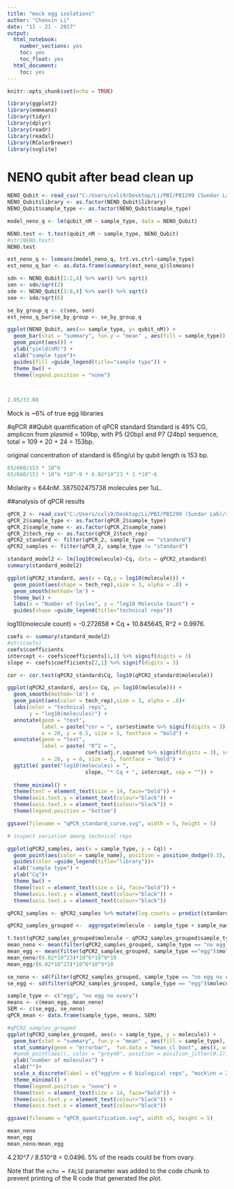 ---
title: "mock egg isolations"
author: "Chenxin Li"
date: "11 - 21 - 2017"
output:
  html_notebook:
    number_sections: yes
    toc: yes
    toc_float: yes
  html_document:
    toc: yes
---

```{r setup, include=FALSE}
knitr::opts_chunk$set(echo = TRUE)
```

```{r}
library(ggplot2)
library(emmeans)
library(tidyr)
library(dplyr)
library(readr)
library(readxl)
library(RColorBrewer)
library(svglite)
```

# NENO qubit after bead clean up
```{r}
NENO_Qubit <- read_csv("C:/Users/cxli9/Desktop/Li/PBI/PBI299 (Sundar Lab)/smRNA project/CLVS_NENO/NENO_Qubit.csv")
NENO_Qubit$library <- as.factor(NENO_Qubit$library)
NENO_Qubit$sample_type <- as.factor(NENO_Qubit$sample_type)
```
```{r}
model_neno_q <- lm(qubit_nM ~ sample_type, data = NENO_Qubit)

NENO.test <- t.test(qubit_nM ~ sample_type, NENO_Qubit)
#str(NENO.test)
NENO.test

est_neno_q <- lsmeans(model_neno_q, trt.vs.ctrl~sample_type)
est_neno_q_bar <- as.data.frame(summary(est_neno_q)$lsmeans)

sdn <- NENO_Qubit[1:2,4] %>% var() %>% sqrt()
sen <- sdn/sqrt(2)
sde <- NENO_Qubit[3:8,4] %>% var() %>% sqrt()
see <- sde/sqrt(6)

se_by_group_q <- c(see, sen)
est_neno_q_bar$se_by_group <- se_by_group_q
```

```{r}
ggplot(NENO_Qubit, aes(x= sample_type, y= qubit_nM)) +
  geom_bar(stat = "summary", fun.y = "mean" , aes(fill = sample_type)) +
  geom_point(aes()) +
  ylab("yield(nM)") +
  xlab("sample type")+
  guides(fill =guide_legend(title="sample type")) +
  theme_bw() +
  theme(legend.position = "none") 

 
```

```{r}
2.05/33.08
```
Mock is ~6% of true egg libraries


#qPCR
##Qubit quantification of qPCR standard
Standard is 49% CG, amplicon from plasmid = 109bp, with P5 (20bp) and P7 (24bp) sequence, total = 109 + 20 + 24 = 153bp.  

original concentration of standard is 65ng/ul by qubit
length is 153 bp. 
```{r}
65/660/153 * 10^6
65/660/153 * 10^6 *10^-9 * 6.02*10^23 * 1 *10^-6
```
Molarity = 644nM. 
387502475738 molecules per 1uL. 

##analysis of qPCR results  
```{r}
qPCR_2 <- read_csv("C:/Users/cxli9/Desktop/Li/PBI/PBI299 (Sundar Lab)/smRNA project/CLVS_NENO/Li_2017_12_05_qPCR/qPCR_2.csv")
qPCR_2$sample_type <- as.factor(qPCR_2$sample_type)
qPCR_2$sample_name <- as.factor(qPCR_2$sample_name)
qPCR_2$tech_rep <- as.factor(qPCR_2$tech_rep)
qPCR2_standard <- filter(qPCR_2, sample_type == "standard")
qPCR2_samples <- filter(qPCR_2, sample_type != "standard")

```


```{r}
standard_model2 <- lm(log10(molecule)~Cq, data = qPCR2_standard)
summary(standard_model2)

ggplot(qPCR2_standard, aes(x = Cq,y = log10(molecule))) +
  geom_point(aes(shape = tech_rep),size = 3, alpha = .8) +
  geom_smooth(method='lm') +
  theme_bw() +
  labs(x = "Number of Cycles", y = "log10 Molecule Count") +
  guides(shape =guide_legend(title="technical reps"))
```
log10(molecule count) = -0.272658 * Cq + 10.845645, R^2 = 0.9976.
```{r}
coefs <- summary(standard_model2)
#str(coefs)
coefs$coefficients
intercept <- coefs$coefficients[1,1] %>% signif(digits = 3)
slope <- coefs$coefficients[2,1] %>% signif(digits = 3)
```

```{r}
cor <- cor.test(qPCR2_standard$Cq, log10(qPCR2_standard$molecule))

ggplot(qPCR2_standard, aes(x= Cq, y= log10(molecule))) +
  geom_smooth(method='lm') +
  geom_point(aes(color = tech_rep),size = 3, alpha = .8)+
  labs(color = "technical reps",
       y = "log10(molecules)") +
  annotate(geom = "text", 
           label = paste("cor = ", cor$estimate %>% signif(digits = 3), sep = ""), 
           x = 20, y = 8.5, size = 5, fontface = "bold") +
  annotate(geom = "text", 
           label = paste( "R^2 = ", 
                         coefs$adj.r.squared %>% signif(digits = 3), sep = ""), 
           x = 20, y = 8, size = 5, fontface = "bold") +
  ggtitle( paste("log10(molecules) = ", 
                         slope, "* Cq + ", intercept, sep = "")) +
  
  theme_minimal() +
  theme(text = element_text(size = 14, face="bold")) +
  theme(axis.text.y = element_text(colour="black")) +
  theme(axis.text.x = element_text(colour="black")) +
  theme(legend.position = "bottom")

ggsave(filename = "qPCR_standard_curve.svg", width = 5, height = 5)
```


```{r}
# inspect variation among technical reps

ggplot(qPCR2_samples, aes(x = sample_type, y = Cq)) + 
  geom_point(aes(color = sample_name), position = position_dodge(0.3), alpha = 0.8, size = 2)+
  guides(color =guide_legend(title="library"))+
  xlab("sample type") +
  ylab("Cq")+
  theme_bw() +
  theme(text = element_text(size = 14, face="bold")) +
  theme(axis.text.y = element_text(colour="black")) +
  theme(axis.text.x = element_text(colour="black")) 
```

```{r}
qPCR2_samples <- qPCR2_samples %>% mutate(log.counts = predict(standard_model2, newdata= qPCR2_samples)) %>% mutate(molecule = 10^log.counts)

qPCR2_samples_grouped <-  aggregate(molecule ~ sample_type + sample_name, qPCR2_samples, FUN = mean)

t.test(qPCR2_samples_grouped$molecule ~ qPCR2_samples_grouped$sample_type)
mean_neno <- mean(filter(qPCR2_samples_grouped, sample_type == "no egg no ovary")$molecule)
mean_egg <- mean(filter(qPCR2_samples_grouped, sample_type =="egg")$molecule)
mean_neno/(6.02*10^23)*10^6*10^9*10
mean_egg/(6.02*10^23)*10^6*10^9*10

se_neno <- sd(filter(qPCR2_samples_grouped, sample_type == "no egg no ovary")$molecule)/sqrt(2)
se_egg <- sd(filter(qPCR2_samples_grouped, sample_type == "egg")$molecule)/sqrt(6)

sample_type <- c("egg", "no egg no ovary")
means <- c(mean_egg, mean_neno)
SEM <- c(se_egg, se_neno)
qPCR_mean <- data.frame(sample_type, means, SEM)
```

```{r}
#qPCR2_samples_grouped
ggplot(qPCR2_samples_grouped, aes(x = sample_type, y = molecule)) +
  geom_bar(stat = "summary", fun.y = "mean" , aes(fill = sample_type), alpha = 0.8) +
  stat_summary(geom = "errorbar",  fun.data = "mean_cl_boot", aes(), width = 0.3) +
  #geom_point(aes(), color = "grey40", position = position_jitter(0.1)) +
  ylab("number of molecules") +
  xlab("")+
  scale_x_discrete(label = c("egg\nn = 6 biological reps", "mock\nn = 2 biological reps")) +
  theme_minimal() +
  theme(legend.position = "none") +
  theme(text = element_text(size = 14, face="bold")) +
  theme(axis.text.y = element_text(colour="black")) +
  theme(axis.text.x = element_text(colour="black")) 

ggsave(filename = "qPCR_quantification.svg", width =5, height = 5)
```

```{r}
mean_neno
mean_egg
mean_neno/mean_egg
```
4.2*10^7 / 8.5*10^8 = 0.0496.
5% of the reads could be from ovary. 


Note that the `echo = FALSE` parameter was added to the code chunk to prevent printing of the R code that generated the plot.
